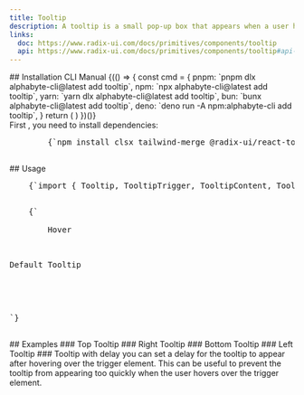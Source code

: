 ```yaml
---
title: Tooltip
description: A tooltip is a small pop-up box that appears when a user hovers over an element, providing additional information about that element.
links:
  doc: https://www.radix-ui.com/docs/primitives/components/tooltip
  api: https://www.radix-ui.com/docs/primitives/components/tooltip#api-reference
---
```


<ComponentPreview name="tooltip-demo" />
## Installation
<CliCodeTabs>

<TabsList>
  <TabsTrigger value="cli">CLI</TabsTrigger>
  <TabsTrigger value="manual">Manual</TabsTrigger>
</TabsList>

<TabsContent value="cli">
<CliCodeTabs>
  {(() => {
    const cmd = {
      pnpm: `pnpm dlx alphabyte-cli@latest add tooltip`,
      npm: `npx alphabyte-cli@latest add tooltip`,
      yarn: `yarn dlx alphabyte-cli@latest add tooltip`,
      bun: `bunx alphabyte-cli@latest add tooltip`,
      deno: `deno run -A npm:alphabyte-cli add tooltip`,
    }
    return (
      <CodeCommands
        __pnpm__={cmd.pnpm}
        __npm__={cmd.npm}
        __yarn__={cmd.yarn}
        __bun__={cmd.bun}
        __deno__={cmd.deno}
      />
    )
  })()}
</CliCodeTabs>
</TabsContent>

<TabsContent value="manual">
<div className="not-prose px-4 md:px-0">
  <Step>
    <StepItem title="Install Dependencies">
      First , you need to install dependencies:
      <Pre className="language-bash">
        {`npm install clsx tailwind-merge @radix-ui/react-tooltip`}
      </Pre>
    </StepItem>
    <StepItem title="Create utils.ts">
      <ComponentUtilsText />
      <ComponentUtils />
    </StepItem>
    <StepItem title="Create Tooltip Component">
      <ComponentSource name="tooltip-demo" />
    </StepItem>
  </Step>
</div>
</TabsContent>
</CliCodeTabs>
## Usage
<div className="space-y-6">
  <Pre>
    {`import { Tooltip, TooltipTrigger, TooltipContent, TooltipProvider } from "@/components/ui/tooltip"`}
  </Pre>
  <Pre>
    {`<TooltipProvider>
    <Tooltip>
        <TooltipTrigger asChild>Hover</TooltipTrigger>
            <TooltipContent >
                <p>Default Tooltip</p>
            </TooltipContent>
        </Tooltip>
    </TooltipProvider>
`}
  </Pre>
</div>
## Examples 
### Top Tooltip
<ComponentPreview name="tooltip-demo" variant="top" />
### Right Tooltip
<ComponentPreview name="tooltip-demo" variant="right" />
### Bottom Tooltip
<ComponentPreview name="tooltip-demo" variant="bottom" />
### Left Tooltip
<ComponentPreview name="tooltip-demo" variant="left" />
### Tooltip with delay 
you can set a delay for the tooltip to appear after
hovering over the trigger element. This can be useful to prevent the tooltip
from appearing too quickly when the user hovers over the trigger element.
<ComponentPreview name="tooltip-demo" variant="delay" />
